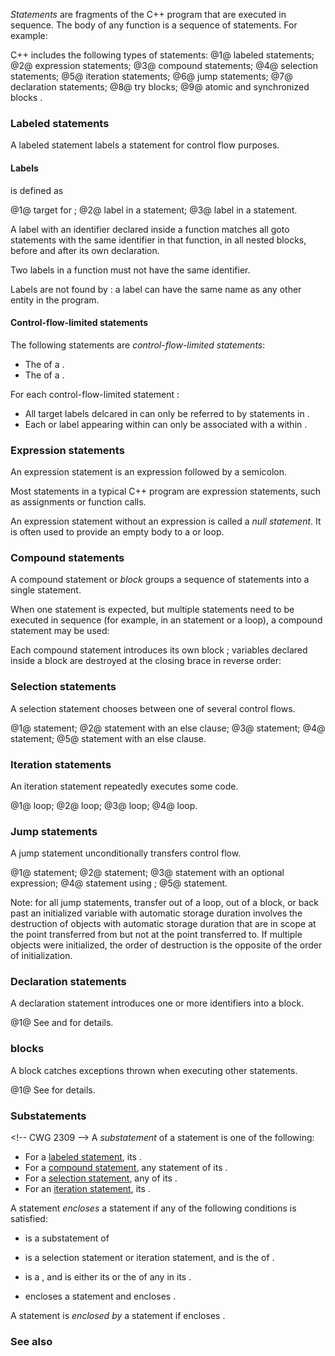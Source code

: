 {{title|Statements}}
{{cpp/language/statements/navbar}}

''Statements'' are fragments of the C++ program that are executed in sequence. The body of any function is a sequence of statements. For example:

{{source|1=
int main()
{
    int n = 1;                        // declaration statement
    n = n + 1;                        // expression statement
    std::cout &lt;&lt; "n = " &lt;&lt; n &lt;&lt; '\n'; // expression statement
    return 0;                         // return statement
}
}}

C++ includes the following types of statements:
@1@ labeled statements;
@2@ expression statements;
@3@ compound statements;
@4@ selection statements;
@5@ iteration statements;
@6@ jump statements;
@7@ declaration statements;
@8@ try blocks;
@9@ atomic and synchronized blocks {{mark since tm ts}}.

===Labeled statements===
A labeled statement labels a statement for control flow purposes.

{{sdsc begin}}
{{sdsc|
{{spar|label statement}}
}}
{{sdsc end}}

{{par begin}}
{{par|{{spar|label}}|the label applied to the statement (defined below)}}
{{par|{{spar|statement}}|the statement which the label applies to, it can be a labeled statement itself, allowing multiple labels}}
{{par end}}

====Labels====
{{spar|label}} is defined as
{{sdsc begin}}
{{sdsc|num=1|
{{spar optional|attr}} {{spar|identifier}} {{ttb|:}}
}}
{{sdsc|num=2|
{{spar optional|attr}} {{ttb|case}} {{spar|constexpr}} {{ttb|:}}
}}
{{sdsc|num=3|
{{spar optional|attr}} {{ttb|default:}}
}}
{{sdsc end}}

@1@ target for {{rlp|goto}};
@2@ {{c/core|case}} label in a {{rlp|switch}} statement;
@3@ {{c/core|default}} label in a {{rlp|switch}} statement.

{{rrev|since=c++11|
An {{rlp|attributes|attribute}} sequence {{spar|attr}} may appear just at the beginning of the label (in which case it applies to the label), or just before any statement itself, in which case it applies to the entire statement.
}}

A label with an identifier declared inside a function matches all goto statements with the same identifier in that function, in all nested blocks, before and after its own declaration.

Two labels in a function must not have the same identifier.

{{rrev|since=c++23|
Besides being added to a statement, labels can also be used anywhere in [[#Compound statements|compound statements]].
}}

Labels are not found by {{rlp|unqualified lookup}}: a label can have the same name as any other entity in the program.

{{source|
void f()
{
    {
        goto label; // label in scope even though declared later
        label:      // label can appear at the end of a block standalone since C++23
    }
    goto label; // label ignores block scope
}

void g()
{
    goto label; // error: label not in scope in g()
}
}}

====Control-flow-limited statements====
The following statements are ''control-flow-limited statements''{{sep}}:
* The {{spar|compound-statement}} of a {{rlp|try|{{c/core|try}} block}}.
* The {{spar|compound-statement}} of a {{rlp|catch|handler}}.
{{rev begin}}
{{rev|since=c++17|
* All [[#Substatements|substatements]] of a {{rlp|if#Constexpr if|constexpr {{c/core|if}} statement}}.
}}
{{rev|since=c++23|
* All substatements of a {{rlp|if#Consteval if|consteval {{c/core|if}} statement}}.
}}
{{rev end}}

For each control-flow-limited statement {{tt|S}}:
* All {{c/core|goto}} target labels delcared in {{tt|S}} can only be referred to by statements in {{tt|S}}.
* Each {{c/core|case}} or {{c/core|default}} label appearing within {{tt|S}} can only be associated with a {{rlp|switch|{{c/core|switch}} statement}} within {{tt|S}}.

===Expression statements===
An expression statement is an expression followed by a semicolon.

{{sdsc begin}}
{{sdsc|
{{spar optional|attr}} {{spar optional|expression}} {{ttb|;}}
}}
{{sdsc end}}

{{par begin}}
{{par|{{spar|attr}}|{{mark since c++11}} optional sequence of any number of {{rlp|attributes}}}}
{{par|{{spar|expression}}|an {{rlp|expressions|expression}}}}
{{par end}}

Most statements in a typical C++ program are expression statements, such as assignments or function calls.

An expression statement without an expression is called a ''null statement''. It is often used to provide an empty body to a {{rlp|for}} or {{rlp|while}} loop. {{rev inl|until=c++23|It can also be used to carry a label in the end of a compound statement.}}

===Compound statements===
A compound statement or ''block'' groups a sequence of statements into a single statement.

{{sdsc begin}}
{{sdsc|
{{spar optional|attr}} {{ttb|{}} {{spar optional|statement...}} {{spar optional|label...}}{{mark since c++23}} {{ttb|}&lt;!----&gt;}}
}}
{{sdsc end}}

When one statement is expected, but multiple statements need to be executed in sequence (for example, in an {{rlp|if}} statement or a loop), a compound statement may be used:

{{source|1=
if (x &gt; 5)          // start of if statement
{                   // start of block
    int n = 1;      // declaration statement
    std::cout &lt;&lt; n; // expression statement
}                   // end of block, end of if statement
}}

Each compound statement introduces its own block {{rlp|scope}}; variables declared inside a block are destroyed at the closing brace in reverse order:

{{source|
int main()
{ // start of outer block
    {                                // start of inner block
        std::ofstream f("test.txt"); // declaration statement
        f &lt;&lt; "abc\n";                // expression statement
    }                                // end of inner block, f is flushed and closed
    std::ifstream f("test.txt"); // declaration statement
    std::string str;             // declaration statement
    f &gt;&gt; str;                    // expression statement
} // end of outer block, str is destroyed, f is closed
}}

{{rrev|since=c++23|
A [[#Labeled statements|label]] at the end of a compound statement is treated as if it were followed by a null statement.
}}

===Selection statements===
A selection statement chooses between one of several control flows.

{{sdsc begin}}
{{sdsc|num=1|
{{spar optional|attr}} {{ttb|if constexpr}}{{mark optional}} {{ttb|(}} {{spar optional|init-statement}} {{spar|condition}} {{ttb|)}} {{spar|statement}}
}}
{{sdsc|num=2|
{{spar optional|attr}} {{ttb|if constexpr}}{{mark optional}} {{ttb|(}} {{spar optional|init-statement}} {{spar|condition}} {{ttb|)}} {{spar|statement}}&lt;br&gt;{{nbspt|4}}{{ttb|else}} {{spar|statement}}
}}
{{sdsc|num=3|
{{spar optional|attr}} {{ttb|switch (}} {{spar optional|init-statement}} {{spar|condition}} {{ttb|)}} {{spar|statement}} 
}}
{{sdsc|num=4|notes={{mark since c++23}}|
{{spar optional|attr}} {{ttb|if !}}{{mark optional}} {{ttb|consteval}} {{spar|compound-statement}}
}}
{{sdsc|num=5|notes={{mark since c++23}}|
{{spar optional|attr}} {{ttb|if !}}{{mark optional}} {{ttb|consteval}} {{spar|compound-statement}} {{ttb|else}} {{spar|statement}}
}}
{{sdsc end}}

@1@ {{rlp|if}} statement;
@2@ {{rlp|if}} statement with an else clause;
@3@ {{rlp|switch}} statement;
@4@ {{rlp|if#Consteval if|consteval if}} statement;
@5@ {{rlp|if#Consteval if|consteval if}} statement with an else clause.

===Iteration statements===
An iteration statement repeatedly executes some code.

{{sdsc begin}}
{{sdsc|num=1|
{{spar optional|attr}} {{ttb|while (}} {{spar|condition}} {{ttb|)}} {{spar|statement}}
}}
{{sdsc|num=2|
{{spar optional|attr}} {{ttb|do}} {{spar|statement}} {{ttb|while (}} {{spar|expression}} {{ttb|)}} {{ttb|;}} 
}}
{{sdsc|num=3|
{{spar optional|attr}} {{ttb|for (}} {{spar optional|init-statement condition}} {{ttb|;}} {{spar optional|expression}} {{ttb|)}} {{spar|statement}}
}}
{{sdsc|num=4|notes={{mark since c++11}}|
{{spar optional|attr}} {{ttb|for}}&lt;br&gt;{{nbspt|4}}{{ttb|(}} {{spar optional|init-statement}}{{mark since c++20}} {{spar|for-range-decl}} {{ttb|:}} {{spar|for-range-init}} {{ttb|)}} {{spar|statement}}
}}
{{sdsc end}}

@1@ {{rlp|while}} loop;
@2@ {{rlp|do|do-while}} loop;
@3@ {{rlp|for|for}} loop;
@4@ {{rlp|range-for|range for}} loop.

===Jump statements===
A jump statement unconditionally transfers control flow.

{{sdsc begin}}
{{sdsc|num=1|
{{spar optional|attr}} {{ttb|break;}}
}}
{{sdsc|num=2|
{{spar optional|attr}} {{ttb|continue;}}
}}
{{sdsc|num=3|
{{spar optional|attr}} {{ttb|return}} {{spar optional|expression}} {{ttb|;}}
}}
{{sdsc|num=4|notes={{mark since c++11}}|
{{spar optional|attr}} {{ttb|return}} {{spar|braced-init-list}} {{ttb|;}}
}}
{{sdsc|num=5|
{{spar optional|attr}} {{ttb|goto}} {{spar|identifier}} {{ttb|;}}
}}
{{sdsc end}}

@1@ {{rlp|break}} statement;
@2@ {{rlp|continue}} statement;
@3@ {{rlp|return}} statement with an optional expression;
@4@ {{rlp|return}} statement using {{rlp|list initialization}};
@5@ {{rlp|goto}} statement.

Note: for all jump statements, transfer out of a loop, out of a block, or back past an initialized variable with automatic storage duration involves the destruction of objects with automatic storage duration that are in scope at the point transferred from but not at the point transferred to. If multiple objects were initialized, the order of destruction is the opposite of the order of initialization.

===Declaration statements===
A declaration statement introduces one or more identifiers into a block.

{{sdsc begin}}
{{sdsc|num=1|
{{spar|block-declaration}}
}}
{{sdsc end}}

@1@ See {{rlp|declarations|Declarations}} and {{rlp|initialization|Initialization}} for details.

==={{c/core|try}} blocks===
A {{c/core|try}} block catches exceptions thrown when executing other statements.

{{sdsc begin}}
{{sdsc|num=1|
{{spar optional|attr}} {{ttb|try}} {{spar|compound-statement handler-sequence}}
}}
{{sdsc end}}

@1@ See {{rlp|try|{{c/core|try}} block}} for details.


{{rrev|since=tm_ts|
===Atomic and synchronized blocks===
An atomic and synchronized block provides {{rlp|transactional memory}}.

{{sdsc begin}}
{{sdsc|num=1|notes={{mark since tm ts}}|
{{ttb|synchronized}} {{spar|compound-statement}}
}}
{{sdsc|num=2|notes={{mark since tm ts}}|
{{ttb|atomic_noexcept}} {{spar|compound-statement}}
}}
{{sdsc|num=3|notes={{mark since tm ts}}|
{{ttb|atomic_cancel}} {{spar|compound-statement}}
}}
{{sdsc|num=4|notes={{mark since tm ts}}|
{{ttb|atomic_commit}} {{spar|compound-statement}}
}}
{{sdsc end}}
@1@ {{rlp|transactional memory#Synchronized blocks|synchronized block}}, executed in single total order with all synchronized blocks;
@2@ {{rlp|transactional memory#Atomic blocks|atomic block}} that aborts on exceptions;
@3@ {{rlp|transactional memory#Atomic blocks|atomic block}} that rolls back on exceptions;
@4@ {{rlp|transactional memory#Atomic blocks|atomic block}} that commits on exceptions.
}}

===Substatements===&lt;!-- CWG 2309 --&gt;
A ''substatement'' of a statement is one of the following:
* For a [[#Labeled statements|labeled statement]], its {{spar sep|statement}}.
* For a [[#Compound statements|compound statement]], any statement of its {{spar sep|statement...}}.
* For a [[#Selection statements|selection statement]], any of its {{spar sep|statement}}{{rev inl|since=c++23| or {{spar sep|compound-statement}}}}.
* For an [[#Iteration statements|iteration statement]], its {{spar sep|statement}}.

A statement {{c|S1}} ''encloses'' a statement {{c|S2}} if any of the following conditions is satisfied:
* {{c|S2}} is a substatement of {{c|S1}}
* {{c|S1}} is a selection statement or iteration statement, and {{c|S2}} is the {{spar|init-statement}} of {{c|S1}}.
* {{c|S1}} is a {{rlp|try|{{c/core|try}} block}}, and {{c|S2}} is either its {{spar|compound-statement}} or the {{spar|compound-statement}} of any {{rlp|catch|handler}} in its {{spar sep|handler-seq}}.
* {{c|S1}} encloses a statement {{c|S3}} and {{c|S3}} encloses {{c|S2}}.

A statement {{c|S1}} is ''enclosed by'' a statement {{c|S2}} if {{c|S2}} encloses {{c|S1}}.

===See also===
{{dsc begin}}
{{dsc see c|c/language/statements|Statements|nomono=true}}
{{dsc end}}

{{langlinks|es|ja|ru|zh}}